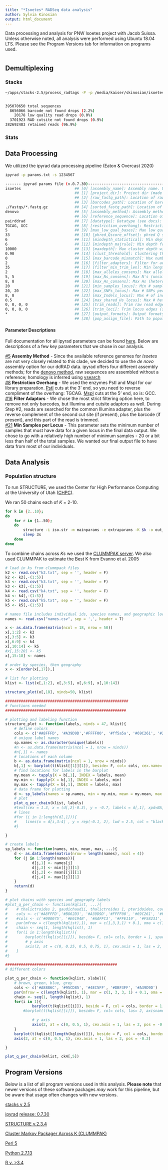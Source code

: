 ```yaml
---
title: "*Isoetes* RADSeq data analysis"
author: Sylvia Kinosian
output: html_document
---
```


Data processing and analysis for PNW Isoetes project with Jacob Suissa. Unless otherwise noted, all analysis were performed using Ubuntu 18.04 LTS. Please see the Program Versions tab for information on programs used.

# {.tabset}

## Demultiplexing

### Stacks

```bash
~/apps/stacks-2.5/process_radtags -P -p /media/kaiser/skinosian/isoetes/raw/ -o ./ -b isoetes_barcodes.txt -c -q -r --inline_null --renz_1 pstI --renz_2 mspI


395070650 total sequences
  8656066 barcode not found drops (2.2%)
    20178 low quality read drops (0.0%)
  3701923 RAD cutsite not found drops (0.9%)
382692483 retained reads (96.9%)
```

### Stats

## Data Processing

We utilized the ipyrad data processing pipeline (Eaton & Overcast 2020)

```bash
ipyrad -p params.txt -s 1234567
```

```bash
------- ipyrad params file (v.0.7.30)-------------------------------------------
isoetes                        ## [0] [assembly_name]: Assembly name. Used to name output directories
                               ## [1] [project_dir]: Project dir (made in curdir if not present)
                               ## [2] [raw_fastq_path]: Location of raw non-demultiplexed fastq files
                               ## [3] [barcodes_path]: Location of barcodes file
./fastqs/*.fastq.gz            ## [4] [sorted_fastq_path]: Location of demultiplexed/sorted fastq files
denovo                         ## [5] [assembly_method]: Assembly method 
                               ## [6] [reference_sequence]: Location of reference sequence file
pairddrad                      ## [7] [datatype]: Datatype (see docs): rad, gbs, ddrad, etc.
TGCAG, GCC                     ## [8] [restriction_overhang]: Restriction overhang (cut1,) or (cut1, cut2)
5                              ## [9] [max_low_qual_bases]: Max low quality base calls (Q<20) in a read
33                             ## [10] [phred_Qscore_offset]: phred Q score offset (33 is default)
6                              ## [11] [mindepth_statistical]: Min depth for statistical base calling
6                              ## [12] [mindepth_majrule]: Min depth for majority-rule base calling
10000                          ## [13] [maxdepth]: Max cluster depth within samples
0.90                           ## [14] [clust_threshold]: Clustering threshold for de novo assembly
0                              ## [15] [max_barcode_mismatch]: Max number of allowable mismatches in barcodes
2                              ## [16] [filter_adapters]: Filter for adapters/primers (1 or 2=stricter)
35                             ## [17] [filter_min_trim_len]: Min length of reads after adapter trim
2                              ## [18] [max_alleles_consens]: Max alleles per site in consensus sequences
5, 5                           ## [19] [max_Ns_consens]: Max N's (uncalled bases) in consensus (R1, R2)
8, 8                           ## [20] [max_Hs_consens]: Max Hs (heterozygotes) in consensus (R1, R2)
20                             ## [21] [min_samples_locus]: Min # samples per locus for output
20, 20                         ## [22] [max_SNPs_locus]: Max # SNPs per locus (R1, R2)
8, 8                           ## [23] [max_Indels_locus]: Max # of indels per locus (R1, R2)
0.5                            ## [24] [max_shared_Hs_locus]: Max # heterozygous sites per locus (R1, R2)
0, 0, 0, 0                     ## [25] [trim_reads]: Trim raw read edges (R1>, <R1, R2>, <R2) (see docs)
0, 0, 0, 0                     ## [26] [trim_loci]: Trim locus edges (see docs) (R1>, <R1, R2>, <R2)
*                              ## [27] [output_formats]: Output formats (see docs)
                               ## [28] [pop_assign_file]: Path to population assignment file
```

#### Parameter Descriptions

Full documentation for all ipyrad parameters can be found [here](https://ipyrad.readthedocs.io/parameters.html). Below are descriptions of a few key parameters that we chose in our analysis.

[#5](https://ipyrad.readthedocs.io/parameters.html#assembly-method) **Assemby Method** - Since the available reference genomes for *Isoetes* are not very closely related to this clade, we decided to use the *de novo* assembly option for our ddRAD data. ipyrad offers four different assembly methods; for the [denovo method](https://ipyrad.readthedocs.io/methods.html#assembly-methods), raw sequences are assembled without a reference; homology is inferred using [vsearch](https://github.com/torognes/vsearch)
<br>
[#8](https://ipyrad.readthedocs.io/parameters.html#restriction-overhang) **Restriction Overhang** - We used the enzymes PstI and MspI for our library preparation. [PstI](https://en.wikipedia.org/wiki/PstI) cuts at the 3' end, so you need to reverse compliment of the overhang: TGCAG. [MspI](https://www.thermofisher.com/order/catalog/product/ER0541#/ER0541) cuts at the 5' end, so is: GCC.
<br>
[#16](https://ipyrad.readthedocs.io/parameters.html#filter-adapters) **Filter Adaptors** - We chose the most strict filtering option here, to remove not only barcodes, but Illumina and cutsite adaptors as well. During Step #2, reads are searched for the common Illumina adapter, plus the reverse complement of the second cut site (if present), plus the barcode (if present), and this part of the read is trimmed. 
<br>
[#21](https://ipyrad.readthedocs.io/parameters.html#min-samples-locus) **Min Samples per Locus** - This parameter sets the minimum number of samples that must have data for a given locus in the final data output. We chose to go with a relatively high number of minimum samples - 20 or a bit less than half of the total samples. We wanted our final output file to have data from most of our individuals.


## Data Analysis

### Population structure

To run STRUCTURE, we used the Center for High Performance Computing at the University of Utah ([CHPC](https://it.utah.edu/departments/chpc/)).

We ran 50 chains each of *K* = 2-10.

```bash
for k in {2..10};
do
	for r in {1..50);
	do
		structure -i iso.str -m mainparams -e extraparams -K $k -o out_iso_$k-$r &
		sleep 3s
	done
done	
```

To combine chains across *Ks* we used the [CLUMMPAK server](http://clumpak.tau.ac.il/). We also used CLUMMPAK to estimate the Best K from Evanno et al. 2005

```r
# load in ks from clummpack files
k2 <- read.csv("k2.txt", sep = '', header = F)
k2 <- k2[,-(1:5)]
k3 <- read.csv("k3.txt", sep = '', header = F)
k3 <- k3[,-(1:5)]
k4 <- read.csv("k4.txt", sep = '', header = F)
k4 <- k4[,-(1:5)]
k5 <- read.csv("k5.txt", sep = '', header = F)
k5 <- k5[,-(1:5)]

# names file includes individual ids, species names, and geographic locations
names <- read.csv("names.csv", sep = ',', header = T)

x <- as.data.frame(matrix(ncol = 18, nrow = 50))
x[,1:2] <- k2
x[,3:5] <- k3
x[,6:9] <- k4
x[,10:14] <- k5
#x[,15:20] <- k5
x[,15:18] <- names

# order by species, then geography
x <- x[order(x[,17]),]

# list for plotting
klist <- list(x[,1:2], x[,3:5], x[,6:9], x[,10:14])

structure_plot(x[,18], ninds=50, klist)

#######################################################
# functions needed
######################################################

# plotting and labeling function
structure_plot <- function(labels, ninds = 47, klist){
    # define colors
    cols <- c('#A8FFFD', '#A39D9D','#FFFF00', '#ff5a5a', '#69C261', '#26CDCD', '#B862D3','#C1C6FF')
    # unique label names
    sp.names <- as.character(unique(labels))
    #n <- as.data.frame(matrix(ncol = 1, nrow = ninds))
    #n[,1] <- names
    # locations of each column
    b <- as.data.frame(matrix(ncol = 1, nrow = ninds))
    b[,1] <- barplot(t(klist[[1]][1]), beside= F, col= cols, cex.name= 1, cex.axis= 1.2, border = 1, space = 0.05, xaxt = 'n', yaxt = 'n', cex.lab = 1, cex.main = 2)
    # find locations for labels in the barplot
    my.mean <- tapply(X = b[,1], INDEX = labels, mean)
    my.min <- tapply(X = b[,1], INDEX = labels, min)
    my.max <- tapply(X = b[,1], INDEX = labels, max)
    # data frame for plotting
    d <- sp_labels(names = sp.names, min = my.min, mean = my.mean, max = my.max)
    # plot
    plot_q_per_chain(klist, labels)
    #text(cex = 1.3, x = (d[,2]-0.3), y = -0.7, labels = d[,1], xpd=NA, srt=50, font=3)
    # lines
    #for (i in 1:length(d[,1])){
    #    lines(x = d[i,3:4] , y = rep(-0.1, 2), lwd = 2.5, col = "black", xpd = NA)
    #}

}

# create labels
sp_labels <- function(names, min, mean, max, ...){
    d <- as.data.frame(matrix(nrow = length(names), ncol = 4))
    for (j in 1:length(names)){
            d[j,1] <- names[j]
            d[j,3] <- min[[j]][1]
            d[j,2] <- mean[[j]][1]
            d[j,4] <- max[[j]][1]
    }
    return(d)
}

# plot chains with species and geography labels 
#plot_q_per_chain <- function(kqlist, ...){
#    # thalictroides 2, gaudichaudii, thalictroides 1, pteridoides, cornuta, misc, 
#    cols <- c('#A8FFFD','#B862D3', '#A39D9D','#FFFF00', '#69C261', '#FF59AC', '#26CDCD',  '#C1C6FF') 
#    #cols <- c('#000075', '#E6194B', '#AAFFC3', '#FFE119', '#F58231', '#3CB44B')
#    par(mfrow = c(length(kqlist),1), mar = c(1,3,3,1) + 0.1, oma = c(15,0,0,0), mgp = c(1,1,0))
#    chain <- seq(1, length(kqlist), 1) 
#    for(i in 1:length(kqlist)){
#        barplot(t(kqlist[[i]]), beside= F, col= cols, border = 1, space = 0.05, xaxt = 'n', yaxt = 'n', main = paste("k =", chain[i]+1, sep = ' '), cex.lab = 1.2, cex.main = 1.6)
#        # y axis
#        axis(2, at = c(0, 0.25, 0.5, 0.75, 1), cex.axis = 1, las = 2, pos = -0.2)
#    }
#}

##################################################
# different colors

plot_q_per_chain <- function(kqlist, xlabel){
	# brown, green, blue, grey 
	cols <- c('#A8886C', '#95CD85', '#4EC5FF', '#DBF3FF', '#A39D9D') 
	par(mfrow = c(length(kqlist), 1), mar = c(1, 3, 3, 1) + 0.1, oma = c(15, 0, 0, 0), mgp = c(1, 1, 0))
	chain <- seq(1, length(kqlist), 1) 
	for(i in 1){
        	barplot(t(kqlist[[i]]), beside = F, col = cols, border = 1, space = 0.05, xaxt = 'n', yaxt = 'n', main = paste("k =", chain[i]+1, sep = ' '), cex.lab = 1.2, cex.main = 1.6)
		#barplot(t(kqlist[[i]]), beside= F, col= cols, las= 2, axisnames= T, cex.name= 1, cex.axis= 1.2, border= 1.5, space= c(0.05,0.05), yaxt= 'n', ylab= paste("k =", chain[i]+1, sep= ' '), cex.lab= 2, names.arg= xlabel)

        	# y axis
        	axis(2, at = c(0, 0.5, 1), cex.axis = 1, las = 2, pos = -0.2)
    }
	barplot(t(kqlist[[length(kqlist)]]), beside = F, col = cols, border = 1, space = 0.05, yaxt = 'n', main = paste("k =", length(kqlist)+1, sep= ' '), cex.lab= 0.2, cex.main = 1, cex.names = 0.5, names.arg = xlabel, las = 2)
	axis(2, at = c(0, 0.5, 1), cex.axis = 1, las = 2, pos = -0.2)

}

plot_q_per_chain(k4list, ck4[,5])


```


## Program Versions

Below is a list of all program versions used in this analysis. **Please note** that newer versions of these software packages *may* work for this pipeline, but be aware that usage often changes with new versions. 

[stacks v 2.5](http://catchenlab.life.illinois.edu/stacks/)

[ipyrad](https://ipyrad.readthedocs.io/) [release: 0.7.30](https://github.com/dereneaton/ipyrad/releases/tag/0.7.30)

[STRUCTURE v.2.3.4](https://web.stanford.edu/group/pritchardlab/structure_software/release_versions/v2.3.4/html/structure.html)

[Cluster Markov Packager Across K (CLUMMPAK)](http://clumpak.tau.ac.il/) 

[Perl 5](https://www.perl.org/)

[Python 2.7.13](https://www.python.org/downloads/release/python-2713/)

[R v. >3.4](https://www.r-project.org/)
